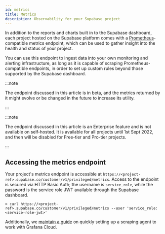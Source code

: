 ```yaml
---
id: metrics
title: Metrics
description: Observability for your Supabase project
---
```


In addition to the reports and charts built in to the Supabase dashboard, each project hosted on the Supabase platform comes with a [Prometheus](https://prometheus.io/)-compatible metrics endpoint, which can be used to gather insight into the health and status of your project.

You can use this endpoint to ingest data into your own monitoring and alerting infrastructure, as long as it is capable of scraping Prometheus-compatible endpoints, in order to set up custom rules beyond those supported by the Supabase dashboard.

:::note

The endpoint discussed in this article is in beta, and the metrics returned by it might evolve or be changed in the future to increase its utility.

:::

:::note

The endpoint discussed in this article is an Enterprise feature and is not available on self-hosted. It is available for all projects until 1st Sept 2022, and then will be disabled for Free-tier and Pro-tier projects.

:::

## Accessing the metrics endpoint

Your project's metrics endpoint is accessible at `https://<project-ref>.supabase.co/customer/v1/privileged/metrics`. Access to the endpoint is secured via HTTP Basic Auth; the username is `service_role`, while the password is the service role JWT available through the Supabase dashboard.

```shell
> curl https://<project-ref>.supabase.co/customer/v1/privileged/metrics --user 'service_role:<service-role-jwt>'
```

Additionally, we [maintain a guide](https://github.com/supabase/grafana-agent-fly-example/) on quickly setting up a scraping agent to work with Grafana Cloud.
